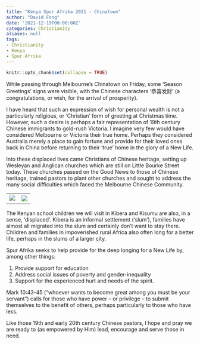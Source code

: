 ```yaml
---
title: "Kenya Spur Afrika 2021 - Chinatown"
author: "David Fong"
date: '2021-12-19T00:00:00Z'
categories: Christianity
aliases: null
tags:
- Christianity
- Kenya
- Spur Afrika
---
```


```r
knitr::opts_chunk$set(collapse = TRUE)
```

While passing through Melbourne’s Chinatown on Friday, some ‘Season Greetings’ signs were visible, with the Chinese characters ‘恭喜发财’ (a congratulations, or wish, for the arrival of prosperity).

I have heard that such an expression of wish for personal wealth is not a particularly religious, or ‘Christian’ form of greeting at Christmas time. However, such a desire is perhaps a fair representation of 19th century Chinese immigrants to gold-rush Victoria. I imagine very few would have considered Melbourne or Victoria their true home. Perhaps they considered Australia merely a place to gain fortune and provide for their loved ones back in China before returning to their ‘true’ home in the glory of a New Life.

Into these displaced lives came Christians of Chinese heritage, setting up Wesleyan and Anglican churches which are still on Little Bourke Street today. These churches passed on the Good News to those of Chinese heritage, trained pastors to plant other churches and sought to address the many social difficulties which faced the Melbourne Chinese Community.

|                                                    |                                                  |
| -------------------------------------------------- | ------------------------------------------------- |
| ![️](/images/20211219_Chinatown_Kenya_Church2.jpg)  | ![](/images/20211219_Chinatown_Kenya_Church1.jpg)  |

The Kenyan school children we will visit in Kibera and Kisumu are also, in a sense, ‘displaced’. Kibera is an informal settlement (‘slum’), families have almost all migrated into the slum and certainly don’t want to stay there. Children and families in impoverished rural Africa also often long for a better life, perhaps in the slums of a larger city.

Spur Afrika seeks to help provide for the deep longing for a New Life by, among other things:

1. Provide support for education
2. Address social issues of poverty and gender-inequality
3. Support for the experienced hurt and needs of the spirit.

Mark 10:43-45 (“whoever wants to become great among you must be your servant”) calls for those who have power – or privilege – to submit themselves to the benefit of others, perhaps particularly to those who have less.

Like those 19th and early 20th century Chinese pastors, I hope and pray we are ready to (as empowered by Him) lead, encourage and serve those in need.
